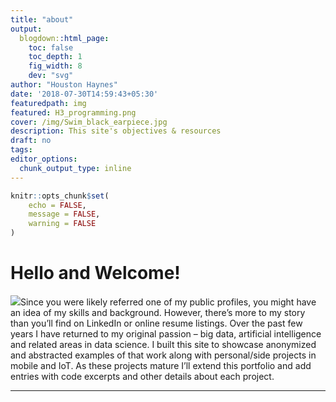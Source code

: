 ```yaml
---
title: "about"
output:
  blogdown::html_page:
    toc: false
    toc_depth: 1
    fig_width: 8
    dev: "svg"
author: "Houston Haynes"
date: '2018-07-30T14:59:43+05:30'
featuredpath: img
featured: H3_programming.png
cover: /img/Swim_black_earpiece.jpg
description: This site's objectives & resources
draft: no
tags:
editor_options: 
  chunk_output_type: inline
---
```

```r
knitr::opts_chunk$set(
	echo = FALSE,
	message = FALSE,
	warning = FALSE
)

```
# Hello and Welcome!
<div class="clearfix"><img class="ui small float-left rounded image pr-3" src="/img/H3_suit.jpg">Since you were likely referred one of my public profiles, you might have an idea of my skills and background. However, there’s more to my story than you’ll find on LinkedIn or online resume listings. Over the past few years I have returned to my original passion – big data, artificial intelligence and related areas in data science. I built this site to showcase anonymized and abstracted examples of that work along with personal/side projects in mobile and IoT. As these projects mature I’ll extend this portfolio and add entries with code excerpts and other details about each project.
</div>
---

